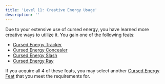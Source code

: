 ```yaml
---
title: 'Level 11: Creative Energy Usage'
description: ''
---
```


Due to your extensive use of cursed energy, you have learned more creative ways to utilize it. You gain one of the following feats:

- [Cursed Energy Tracker]()
- [Cursed Energy Concealer]()
- [Cursed Energy Slash]()
- [Cursed Energy Ray]()

If you acquire all 4 of these feats, you may select another [Cursed Energy Feat]() that you meet the requirements for.